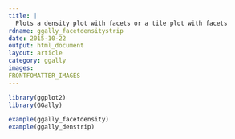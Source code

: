 ```yaml
---
title: |
  Plots a density plot with facets or a tile plot with facets
rdname: ggally_facetdensitystrip
date: 2015-10-22
output: html_document
layout: article
category: ggally
images:
FRONTFOMATTER_IMAGES
---
```


```r
library(ggplot2)
library(GGally)
```

```r

example(ggally_facetdensity)
example(ggally_denstrip)



```